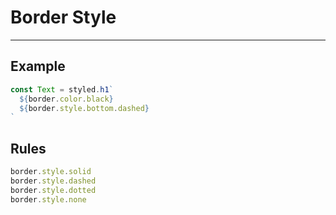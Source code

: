 
# Border Style

---

## Example

<Style>Hello</Style>

```js
const Text = styled.h1`
  ${border.color.black}
  ${border.style.bottom.dashed}
`
```

## Rules

```js
border.style.solid
border.style.dashed
border.style.dotted
border.style.none
```
